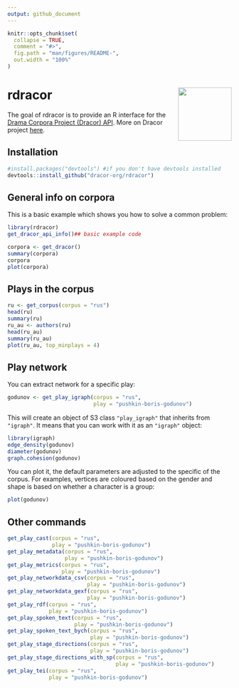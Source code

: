 ```yaml
---
output: github_document
---
```


<!-- README.md is generated from README.Rmd. Please edit that file -->

```r
knitr::opts_chunk$set(
  collapse = TRUE,
  comment = "#>",
  fig.path = "man/figures/README-",
  out.width = "100%"
)
```
# rdracor <img src="man/figures/logo.png" align="right" width="120" />

<!-- badges: start -->
<!-- badges: end -->

The goal of rdracor is to provide an R interface for the [Drama Corpora Project (Dracor) API]( https://dracor.org/documentation/api). More on Dracor project [here](https://dracor.org). 

## Installation


``` r
#install.packages("devtools") #if you don't have devtools installed
devtools::install_github("dracor-org/rdracor")
```

## General info on corpora

This is a basic example which shows you how to solve a common problem:

```r
library(rdracor)
get_dracor_api_info()## basic example code
```

```r
corpora <- get_dracor()
summary(corpora)
corpora
plot(corpora)
```

## Plays in the corpus

```r
ru <- get_corpus(corpus = "rus")
head(ru)
summary(ru)
ru_au <- authors(ru)
head(ru_au)
summary(ru_au)
plot(ru_au, top_minplays = 4)
```

## Play network

You can extract network for a specific play:

```r
godunov <- get_play_igraph(corpus = "rus", 
                           play = "pushkin-boris-godunov")
```

This will create an object of S3 class `"play_igraph"` that inherits from `"igraph"`. It means that you can work with it as an `"igraph"` object:

```r
library(igraph)
edge_density(godunov)
diameter(godunov)
graph.cohesion(godunov)
```

You can plot it, the default parameters are adjusted to the specific of the corpus. For examples, vertices are coloured based on the gender and shape is based on whether a character is a group:

```r
plot(godunov)
```

## Other commands

```r
get_play_cast(corpus = "rus", 
              play = "pushkin-boris-godunov")
get_play_metadata(corpus = "rus", 
                  play = "pushkin-boris-godunov")
get_play_metrics(corpus = "rus", 
                 play = "pushkin-boris-godunov")
get_play_networkdata_csv(corpus = "rus", 
                         play = "pushkin-boris-godunov")
get_play_networkdata_gexf(corpus = "rus", 
                         play = "pushkin-boris-godunov")
get_play_rdf(corpus = "rus", 
             play = "pushkin-boris-godunov")
get_play_spoken_text(corpus = "rus", 
                     play = "pushkin-boris-godunov")
get_play_spoken_text_bych(corpus = "rus", 
                          play = "pushkin-boris-godunov")
get_play_stage_directions(corpus = "rus", 
                          play = "pushkin-boris-godunov")
get_play_stage_directions_with_sp(corpus = "rus", 
                                  play = "pushkin-boris-godunov")
get_play_tei(corpus = "rus", 
             play = "pushkin-boris-godunov")
```

